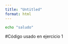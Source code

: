 ```yaml
---
title: "Untitled"
format: html
---
```


```bash
echo "saludo"
```

#Código usado en ejercicio 1




